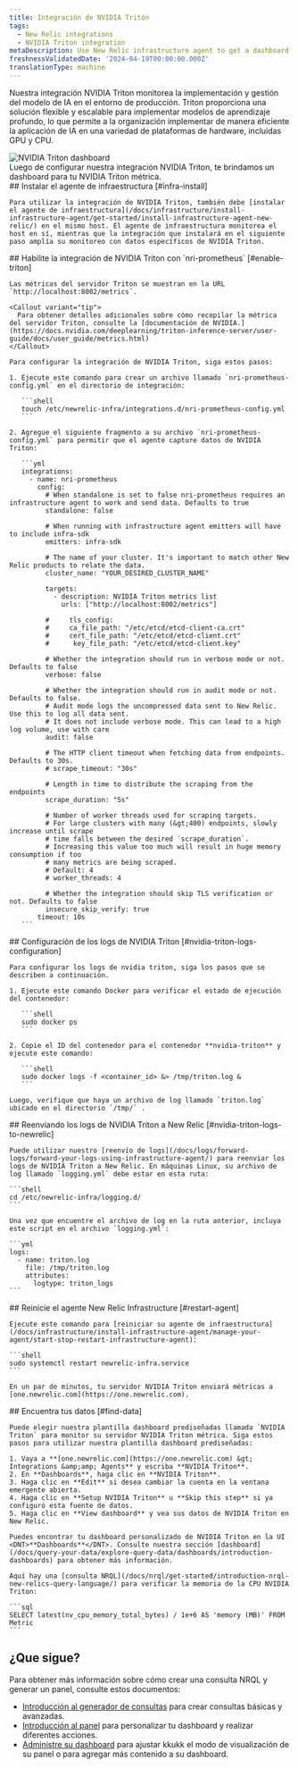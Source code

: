 ```yaml
---
title: Integración de NVIDIA Tritón
tags:
  - New Relic integrations
  - NVIDIA Triton integration
metaDescription: Use New Relic infrastructure agent to get a dashboard with metrics from your NVIDIA Triton.
freshnessValidatedDate: '2024-04-19T00:00:00.000Z'
translationType: machine
---
```


Nuestra integración NVIDIA Triton monitorea la implementación y gestión del modelo de IA en el entorno de producción. Triton proporciona una solución flexible y escalable para implementar modelos de aprendizaje profundo, lo que permite a la organización implementar de manera eficiente la aplicación de IA en una variedad de plataformas de hardware, incluidas GPU y CPU.

<img title="NVIDIA Triton dashboard" alt="NVIDIA Triton dashboard" src="/images/infrastructure_screenshot-crop_triton-dashboard.webp" />

<figcaption>
  Luego de configurar nuestra integración NVIDIA Triton, te brindamos un dashboard para tu NVIDIA Triton métrica.
</figcaption>

<Steps>
  <Step>
    ## Instalar el agente de infraestructura [#infra-install]

    Para utilizar la integración de NVIDIA Triton, también debe [instalar el agente de infraestructura](/docs/infrastructure/install-infrastructure-agent/get-started/install-infrastructure-agent-new-relic/) en el mismo host. El agente de infraestructura monitorea el host en sí, mientras que la integración que instalará en el siguiente paso amplía su monitoreo con datos específicos de NVIDIA Triton.
  </Step>

  <Step>
    ## Habilite la integración de NVIDIA Triton con `nri-prometheus` [#enable-triton]

    Las métricas del servidor Triton se muestran en la URL `http://localhost:8002/metrics`.

    <Callout variant="tip">
      Para obtener detalles adicionales sobre cómo recopilar la métrica del servidor Triton, consulte la [documentación de NVIDIA.](https://docs.nvidia.com/deeplearning/triton-inference-server/user-guide/docs/user_guide/metrics.html)
    </Callout>

    Para configurar la integración de NVIDIA Triton, siga estos pasos:

    1. Ejecute este comando para crear un archivo llamado `nri-prometheus-config.yml` en el directorio de integración:

       ```shell
       touch /etc/newrelic-infra/integrations.d/nri-prometheus-config.yml
       ```

    2. Agregue el siguiente fragmento a su archivo `nri-prometheus-config.yml` para permitir que el agente capture datos de NVIDIA Triton:

       ```yml
       integrations:
         - name: nri-prometheus
           config:
             # When standalone is set to false nri-prometheus requires an infrastructure agent to work and send data. Defaults to true
             standalone: false

             # When running with infrastructure agent emitters will have to include infra-sdk
             emitters: infra-sdk

             # The name of your cluster. It's important to match other New Relic products to relate the data.
             cluster_name: "YOUR_DESIRED_CLUSTER_NAME"

             targets:
               - description: NVIDIA Triton metrics list
                 urls: ["http://localhost:8002/metrics"]

             #     tls_config:
             #     ca_file_path: "/etc/etcd/etcd-client-ca.crt"
             #     cert_file_path: "/etc/etcd/etcd-client.crt"
             #      key_file_path: "/etc/etcd/etcd-client.key"

             # Whether the integration should run in verbose mode or not. Defaults to false
             verbose: false

             # Whether the integration should run in audit mode or not. Defaults to false.
             # Audit mode logs the uncompressed data sent to New Relic. Use this to log all data sent.
             # It does not include verbose mode. This can lead to a high log volume, use with care
             audit: false

             # The HTTP client timeout when fetching data from endpoints. Defaults to 30s.
             # scrape_timeout: "30s"

             # Length in time to distribute the scraping from the endpoints
             scrape_duration: "5s"

             # Number of worker threads used for scraping targets.
             # For large clusters with many (&gt;400) endpoints, slowly increase until scrape
             # time falls between the desired `scrape_duration`.
             # Increasing this value too much will result in huge memory consumption if too
             # many metrics are being scraped.
             # Default: 4
             # worker_threads: 4

             # Whether the integration should skip TLS verification or not. Defaults to false
             insecure_skip_verify: true
           timeout: 10s
       ```
  </Step>

  <Step>
    ## Configuración de los logs de NVIDIA Triton [#nvidia-triton-logs-configuration]

    Para configurar los logs de nvidia triton, siga los pasos que se describen a continuación.

    1. Ejecute este comando Docker para verificar el estado de ejecución del contenedor:

       ```shell
       sudo docker ps
       ```

    2. Copie el ID del contenedor para el contenedor **nvidia-triton** y ejecute este comando:

       ```shell
       sudo docker logs -f <container_id> &> /tmp/triton.log &
       ```

    Luego, verifique que haya un archivo de log llamado `triton.log` ubicado en el directorio `/tmp/` .
  </Step>

  <Step>
    ## Reenviando los logs de NVIDIA Triton a New Relic [#nvidia-triton-logs-to-newrelic]

    Puede utilizar nuestro [reenvío de logs](/docs/logs/forward-logs/forward-your-logs-using-infrastructure-agent/) para reenviar los logs de NVIDIA Triton a New Relic. En máquinas Linux, su archivo de log llamado `logging.yml` debe estar en esta ruta:

    ```shell
    cd /etc/newrelic-infra/logging.d/
    ```

    Una vez que encuentre el archivo de log en la ruta anterior, incluya este script en el archivo `logging.yml`:

    ```yml
    logs:
      - name: triton.log
        file: /tmp/triton.log
        attributes:
          logtype: triton_logs
    ```
  </Step>

  <Step>
    ## Reinicie el agente New Relic Infrastructure [#restart-agent]

    Ejecute este comando para [reiniciar su agente de infraestructura](/docs/infrastructure/install-infrastructure-agent/manage-your-agent/start-stop-restart-infrastructure-agent):

    ```shell
    sudo systemctl restart newrelic-infra.service
    ```

    En un par de minutos, tu servidor NVIDIA Triton enviará métricas a [one.newrelic.com](https://one.newrelic.com).
  </Step>

  <Step>
    ## Encuentra tus datos [#find-data]

    Puede elegir nuestra plantilla dashboard prediseñadas llamada `NVIDIA Triton` para monitor su servidor NVIDIA Triton métrica. Siga estos pasos para utilizar nuestra plantilla dashboard prediseñadas:

    1. Vaya a **[one.newrelic.com](https://one.newrelic.com) &gt; Integrations &amp;amp; Agents** y escriba **NVIDIA Triton**.
    2. En **Dashboards**, haga clic en **NVIDIA Triton**.
    3. Haga clic en **Edit** si desea cambiar la cuenta en la ventana emergente abierta.
    4. Haga clic en **Setup NVIDIA Triton** u **Skip this step** si ya configuró esta fuente de datos.
    5. Haga clic en **View dashboard** y vea sus datos de NVIDIA Triton en New Relic.

    Puedes encontrar tu dashboard personalizado de NVIDIA Triton en la UI <DNT>**Dashboards**</DNT>. Consulte nuestra sección [dashboard](/docs/query-your-data/explore-query-data/dashboards/introduction-dashboards) para obtener más información.

    Aquí hay una [consulta NRQL](/docs/nrql/get-started/introduction-nrql-new-relics-query-language/) para verificar la memoria de la CPU NVIDIA Triton:

    ```sql
    SELECT latest(nv_cpu_memory_total_bytes) / 1e+6 AS 'memory (MB)' FROM Metric
    ```
  </Step>
</Steps>

## ¿Que sigue?

Para obtener más información sobre cómo crear una consulta NRQL y generar un panel, consulte estos documentos:

* [Introducción al generador de consultas](/docs/query-your-data/explore-query-data/query-builder/introduction-query-builder) para crear consultas básicas y avanzadas.
* [Introducción al panel](/docs/query-your-data/explore-query-data/dashboards/introduction-dashboards) para personalizar tu dashboard y realizar diferentes acciones.
* [Administre su dashboard](/docs/query-your-data/explore-query-data/dashboards/manage-your-dashboard) para ajustar kkukk el modo de visualización de su panel o para agregar más contenido a su dashboard.